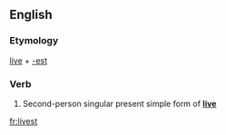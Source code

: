==English==

===Etymology===
[[live]] + [[-est]]

===Verb===
{{infl|en|verb form}}

# {{archaic}} Second-person singular present simple form of '''[[live]]'''

[[fr:livest]]